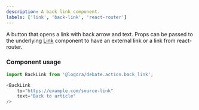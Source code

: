 ```yaml
---
description: A back link component.
labels: ['link', 'back-link', 'react-router']
---
```



A button that opens a link with back arrow and text.
Props can be passed to the underlying [Link](https://bit.cloud/logora/debate/action/link) component to have an external link or a link from react-router.

### Component usage
```js
import BackLink from '@logora/debate.action.back_link';
```
```js
<BackLink
    to="https://example.com/source-link"
    text="Back to article"
/>
```
